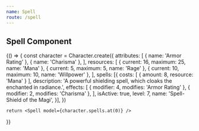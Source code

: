 ```yaml
---
name: Spell
route: /spell
---
```


## Spell Component

<Playground>
  {() => {
    const character = Character.create({
      attributes: [
        { name: 'Armor Rating' },
        { name: 'Charisma' },
      ],
      resources: [
        { current: 16, maximum: 25, name: 'Mana' },
        { current: 5, maximum: 5, name: 'Rage' },
        { current: 10, maximum: 10, name: 'Willpower' },
      ],
      spells: [{
        costs: [
          { amount: 8, resource: 'Mana' }
        ],
        description: 'A powerful shielding spell, which cloaks the enchanted in radiance.',
        effects: [
          { modifier: 4, modifies: 'Armor Rating' },
          { modifier: 2, modifies: 'Charisma' },
        ],
        isActive: true,
        level: 7,
        name: 'Spell-Shield of the Magi',
      }],
    })

    return <Spell model={character.spells.at(0)} />
  }}
</Playground>
